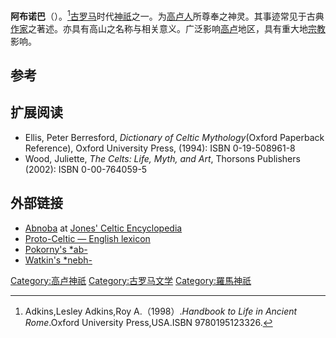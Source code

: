{{expand|time=2013-10-17T14:07:07+00:00}}
{{Infobox deity|type=irish
| image = BadenweilerAbnoba01.jpg
| caption =阿布诺巴的相关文物
| name = 阿布诺巴
| god_of = 森林和河流女神
}}
'''阿布诺巴'''（{{lang-en|Abnoba}}）。<ref>Adkins,Lesley Adkins,Roy A.（1998）.''Handbook to Life in Ancient Rome''.Oxford University Press,USA.ISBN 9780195123326.</ref>[[古罗马|古罗马]]时代[[神祇|神祇]]之一。为[[高卢人|高卢人]]所尊奉之神灵。其事迹常见于古典[[作家|作家]]之著述。亦具有高山之名称与相关意义。广泛影响[[高卢|高卢]]地区，具有重大地[[宗教|宗教]]影响。

== 参考 ==
{{reflist}}

==扩展阅读==
*Ellis, Peter Berresford, ''Dictionary of Celtic Mythology''(Oxford Paperback Reference), Oxford University Press, (1994): ISBN 0-19-508961-8
*Wood, Juliette, ''The Celts: Life, Myth, and Art'', Thorsons Publishers (2002): ISBN 0-00-764059-5

==外部链接==
*[https://web.archive.org/web/20060203215046/http://www.maryjones.us/jce/abnoba.html Abnoba] at [https://web.archive.org/web/20080608085721/http://www.maryjones.us/jce/jce_index.html Jones' Celtic Encyclopedia]
*[http://www.wales.ac.uk/documents/external/cawcs/pcl-moe.pdf Proto-Celtic — English lexicon] {{Wayback|url=http://www.wales.ac.uk/documents/external/cawcs/pcl-moe.pdf |date=20060114133008 }}
*[https://web.archive.org/web/20070311024436/http://www.indoeuropean.nl/cgi-bin/response.cgi?flags=endnnnn&root=leiden&basename=%2Fdata%2Fie%2Fpokorny&first=1&text_lemma=ab-&method_lemma=substring Pokorny's *ab-]
*[https://web.archive.org/web/20060323174347/http://www.bartleby.com/61/roots/IE337.html Watkin's *nebh-]
{{Gaulish-Brythonic mythology}}

[[Category:高卢神祇|Category:高卢神祇]]
[[Category:古罗马文学|Category:古罗马文学]]
[[Category:羅馬神祇|Category:羅馬神祇]]